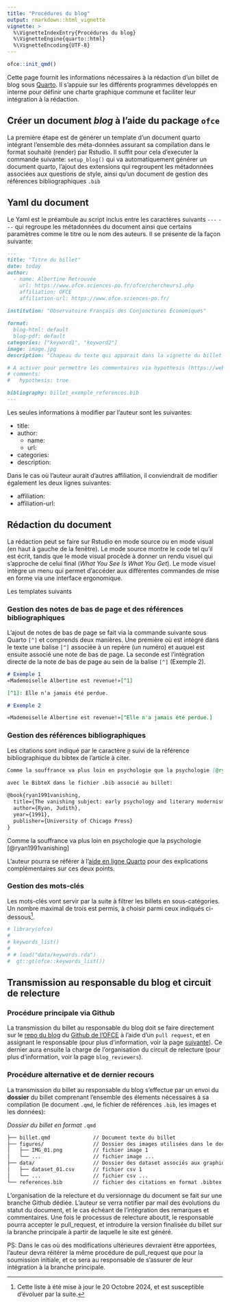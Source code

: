 ```yaml
---
title: "Procédures du blog"
output: rmarkdown::html_vignette
vignette: >
  %\VignetteIndexEntry{Procédures du blog}
  %\VignetteEngine{quarto::html}
  %\VignetteEncoding{UTF-8}
---
```


```r
ofce::init_qmd()
```

Cette page fournit les informations nécessaires à la rédaction d'un billet de blog sous [Quarto](https://quarto.org/). Il s'appuie sur les différents programmes développés en interne pour définir une charte graphique commune et faciliter leur intégration à la rédaction.

## Créer un document *blog* à l'aide du package `ofce`

La première étape est de générer un template d'un document quarto intégrant l'ensemble des méta-données assurant sa compilation dans le format souhaité (render) par Rstudio. Il suffit pour cela d'executer la commande suivante: `setup_blog()` qui va automatiquement générer un document quarto, l'ajout des extensions qui regroupent les métadonnées associées aux questions de style, ainsi qu'un document de gestion des références bibliographiques `.bib`

## Yaml du document

Le Yaml est le préambule au script inclus entre les caractères suivants `---` `---` qui regroupe les métadonnées du document ainsi que certains paramètres comme le titre ou le nom des auteurs. Il se présente de la façon suivante:

```markdown
---
title: "Titre du billet"
date: today
author:
  - name: Albertine Retrouvée
    url: https://www.ofce.sciences-po.fr/ofce/chercheurs1.php
    affiliation: OFCE 
    affiliation-url: https://www.ofce.sciences-po.fr/
    
institution: "Observatoire Français des Conjonctures Économiques"

format:
  blog-html: default
  blog-pdf: default
categories: ["keyword1", "keyword2"]
image: image.jpg
description: "Chapeau du texte qui apparait dans la vignette du billet sur le menu"

# A activer pour permettre les commentaires via hypothesis (https://web.hypothes.is/)
# comments:
#   hypothesis: true

bibliography: billet_exemple_references.bib
---
```

Les seules informations à modifier par l'auteur sont les suivantes:

-   title:
-   author:
    -   name:
    -   url:
-   categories:
-   description:

Dans le cas où l'auteur aurait d'autres affiliation, il conviendrait de modifier également les deux lignes suivantes:

-   affiliation:
-   affiliation-url:

## Rédaction du document

La rédaction peut se faire sur Rstudio en mode source ou en mode visual (en haut à gauche de la fenêtre). Le mode source montre le code tel qu'il est écrit, tandis que le mode visual procède à donner un rendu visuel qui s'approche de celui final (*What You See Is What You Get*). Le mode visuel intègre un menu qui permet d'accéder aux différentes commandes de mise en forme via une interface ergonomique.

Les templates suivants

### Gestion des notes de bas de page et des références bibliographiques

L'ajout de notes de bas de page se fait via la commande suivante sous Quarto `[^]` et comprends deux manières. Une première où est intégré dans le texte une balise `[^]` associée à un repère (un numéro) et auquel est ensuite associé une note de bas de page. La seconde est l'intégration directe de la note de bas de page au sein de la balise `[^]` (Exemple 2).

```markdown
# Exemple 1
«Mademoiselle Albertine est revenue!»[^1]

[^1]: Elle n'a jamais été perdue.

# Exemple 2

«Mademoiselle Albertine est revenue!»[^Elle n'a jamais été perdue.]


```

### Gestion des références bibliographiques

Les citations sont indiqué par le caractère `@` suivi de la référence bibliographique du bibtex de l'article à citer.

``` markdown
Comme la souffrance va plus loin en psychologie que la psychologie [@ryan1991vanishing]

avec le BibteX dans le fichier .bib associé au billet: 
  
@book{ryan1991vanishing,
  title={The vanishing subject: early psychology and literary modernism},
  author={Ryan, Judith},
  year={1991},
  publisher={University of Chicago Press}
}

```

Comme la souffrance va plus loin en psychologie que la psychologie [@ryan1991vanishing]

L'auteur pourra se référer à l'[aide en ligne Quarto](https://quarto.org/docs/authoring/footnotes-and-citations.html) pour des explications complémentaires sur ces deux points.

### Gestion des mots-clés 
Les mots-clés vont servir par la suite à filtrer les billets en sous-catégories. Un nombre maximal de trois est permis, à choisir parmi ceux indiqués ci-dessous[^1].

```r
# library(ofce)
# 
# keywords_list()
# 
# # load("data/keywords.rda")
#  gt::gt(ofce::keywords_list())

```

[^1]: Cette liste à été mise à jour le 20 Octobre 2024, et est susceptible d'évoluer par la suite. 

## Transmission au responsable du blog et circuit de relecture

### Procédure principale via Github 

La transmission du billet au responsable du blog doit se faire directement sur le [repo du blog](https://github.com/OFCE/Blog_OFCE) du [Github de l'OFCE](https://github.com/OFCE) à l'aide d'un `pull request`, et en assignant le responsable (pour plus d'information, voir la page [suivante](https://docs.github.com/fr/pull-requests/collaborating-with-pull-requests/proposing-changes-to-your-work-with-pull-requests/about-pull-requests)). 
Ce dernier aura ensuite la charge de l'organisation du circuit de relecture (pour plus d'information, voir la page `blog_reviewers`).

### Procédure alternative et de dernier recours 

La transmission du billet au responsable du blog s'effectue par un envoi du **dossier** du billet comprenant l'ensemble des élements nécessaires à sa compilation (le document `.qmd`, le fichier de références `.bib`, les images et les données):

*Dossier du billet en format* `.qmd`

``` bash        
├── billet.qmd              // Document texte du billet
├── figures/                // Dossier des images utilisées dans le document
│   ├── IMG_01.png          // fichier image 1
│   └── ...                 // fichier image ...
├── data/                   // Dossier des dataset associés aux graphiques
│   ├── dataset_01.csv      // fichier csv 1
│   └── ...                 // fichier csv ...
└── references.bib          // fichier des citations en format .bibtex
```

L'organisation de la relecture et du versionnage du document se fait sur une branche Github dédiée. L'auteur se verra notifier par mail des évolutions du statut du document, et le cas échéant de l'intégration des remarques et commentaires. Une fois le processus de relecture aboutit, le responsable pourra accepter le pull_request, et introduire la version finalisée du billet sur la branche principale à partir de laquelle le site est généré. 

PS: Dans le cas où des modifications ultérieures devraient être apportées, l'auteur devra réitérer la même procédure de pull_request que pour la soumission initiale, et ce sera au responsable de s'assurer de leur intégration à la branche principale.  
